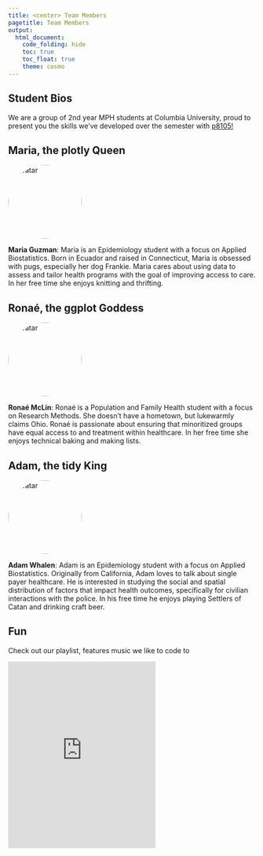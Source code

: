 ```yaml
---
title: <center> Team Members
pagetitle: Team Members
output: 
  html_document:
    code_folding: hide
    toc: true
    toc_float: true
    theme: cosmo
---
```


## Student Bios

We are a group of 2nd year MPH students at Columbia University, proud to present you the skills we've developed over the semester with [p8105!](https://p8105.com)

<h2>Maria, the plotly Queen </h2>

<img src="images/marialol.png" alt="Avatar" class="avatar">

**Maria Guzman**: Maria is an Epidemiology student with a focus on Applied Biostatistics. Born in Ecuador and raised in Connecticut, Maria is obsessed with pugs, especially her dog Frankie. Maria cares about using data to assess and tailor health programs with the goal of improving access to care. In her free time she enjoys knitting and thrifting. 

<h2>Ronaé, the ggplot Goddess </h2>

<img src="images/IMG_0582.jpg" alt="Avatar" class="avatar">

**Ronaé McLin**: Ronaé is a Population and Family Health student with a focus on Research Methods. She doesn’t have a hometown, but lukewarmly claims Ohio.  Ronaé is passionate about ensuring that minoritized groups have equal access to and treatment within healthcare.  In her free time she enjoys technical baking and making lists.  

<h2>Adam, the tidy King </h2>

<img src="images/Adam.jpg" alt="Avatar" class="avatar">

**Adam Whalen**: Adam is an Epidemiology student with a focus on Applied Biostatistics.  Originally from California, Adam loves to talk about single payer healthcare. He is interested in studying the social and spatial distribution of factors that impact health outcomes, specifically for civilian interactions with the police. In his free time he enjoys playing Settlers of Catan and drinking craft beer. 

## Fun

Check out our playlist, features music we like to code to 

<iframe src="https://open.spotify.com/embed/playlist/4jaJwJZELmM2jDbkluVzUX" width="300" height="380" frameborder="0" allowtransparency="true" allow="encrypted-media"></iframe>





<html>
<head>
<meta name="viewport" content="width=device-width, initial-scale=1">
<style>
.avatar {
  vertical-align: middle;
  width: 150px;
  height: 150px;
  border-radius: 50%;
}
</style>
</head>
<body>


</body>
</html>